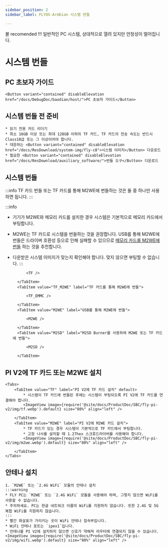 ```yaml
---
sidebar_position: 2
sidebar_label: FLYOS-Armbian 시스템 번들

---
```


불 recomended !!! 일반적인 PC 시스템, 상대적으로 열려 있지만 안정성이 떨어집니다.





# 시스템 번들

## PC 초보자 가이드

    <Button variant="contained" disableElevation href="/docs/DebugDoc/baodian/host/">PC 초보자 가이드</Button>

## 시스템 번들 전 준비

    * 읽기 전용 카드 리더기
    * 최소 16GB 이상 또는 최대 128GB 이하의 TF 카드, TF 카드의 전송 속도는 반드시 Class10급 또는 그 이상이어야 합니다.
    * 대응하는 <Button variant="contained" disableElevation href="/docs/ResDownload/system-img/fly-c8">시스템 이미지</Button> 다운로드
    * 필요한 <Button variant="contained" disableElevation href="/docs/ResDownload/auxiliary_software/">번들 도구</Button> 다운로드

## 시스템 번들

:::info
TF 카드 번들 또는 TF 카드를 통해 M2WE에 번들하는 것은 둘 중 하나만 사용하면 됩니다.
:::

:::info
* 기기가 M2WE와 메모리 카드를 설치한 경우 시스템은 기본적으로 메모리 카드에서 부팅합니다.
* M2WE는 TF 카드로 시스템을 번들하는 것을 권장합니다. USB를 통해 M2WE에 번들은 드라이버 호환성 등으로 인해 실패할 수 있으므로 [메모리 카드를 M2WE에 번들](https://mellow-next.klipper.cn/docs/ProductDoc/SBC/fly-pi-v2/fly-os) 하는 것을 추천합니다.
* 다운받은 시스템 이미지가 맞는지 확인해야 합니다. 맞지 않으면 부팅할 수 없습니다.
:::

    <Tabs>
        <TabItem value="TF" label="TF 카드에 번들" default>
            
            <TF />
            
        </TabItem>
        <TabItem value="TF_M2WE" label="TF 카드를 통해 M2WE에 번들">
            
            <TF_EMMC />

        </TabItem>
        <TabItem value="M2WE" label="USB를 통해 M2WE에 번들">
            
            <M2WE />

        </TabItem>
        <TabItem value="M2SD" label="M2SD Burner를 사용하여 M2WE 또는 TF 카드에 번들">
            
            <M2SD />

        </TabItem>
    </Tabs>



## PI V2에 TF 카드 또는 M2WE 설치

    <Tabs>
        <TabItem value="TF" label="PI V2에 TF 카드 설치" default>
            * 시스템이 TF 카드에 번들된 후에는 시스템이 부팅되도록 PI V2에 TF 카드를 연결해야 합니다.
            <ImageView image={require('@site/docs/ProductDoc/SBC/fly-pi-v2/img/tf.webp').default} size="80%" align="left" />  

        </TabItem>
        <TabItem value="M2WE" label="PI V2에 M2WE 카드 설치">
            * TF 카드가 있는 경우 시스템이 기본적으로 TF 카드에서 부팅합니다.
            * 고정 나사를 설치할 때 1.27hex 스크류드라이버를 사용해야 합니다.
            <ImageView image={require('@site/docs/ProductDoc/SBC/fly-pi-v2/img/m2we.webp').default} size="80%" align="left" />  

        </TabItem>
    </Tabs>

## 안테나 설치

    1. `M2WE` 또는 `2.4G WiFi` 모듈의 안테나 설치
    :::warning
    * FLY PC는 `M2WE` 또는 `2.4G WiFi` 모듈을 사용해야 하며, 그렇지 않으면 WiFi를 사용할 수 없습니다.
    * 주의하세요. PC는 한글 네트워크 이름의 WiFi를 지원하지 않습니다. 또한 2.4G 및 5G 복합 WiFi를 지원하지 않습니다.
    :::
    * 빨간 화살표가 가리키는 곳이 WiFi 안테나 접속부입니다.
    * WiFi 안테나 포트는 `ipex1`입니다.
    * 안테나를 PI V2에 설치하지 않으면 신호가 약해져 라우터에 연결되지 않을 수 있습니다.
    <ImageView image={require('@site/docs/ProductDoc/SBC/fly-pi-v2/img/wifi.webp').default} size="80%" align="left" />  

